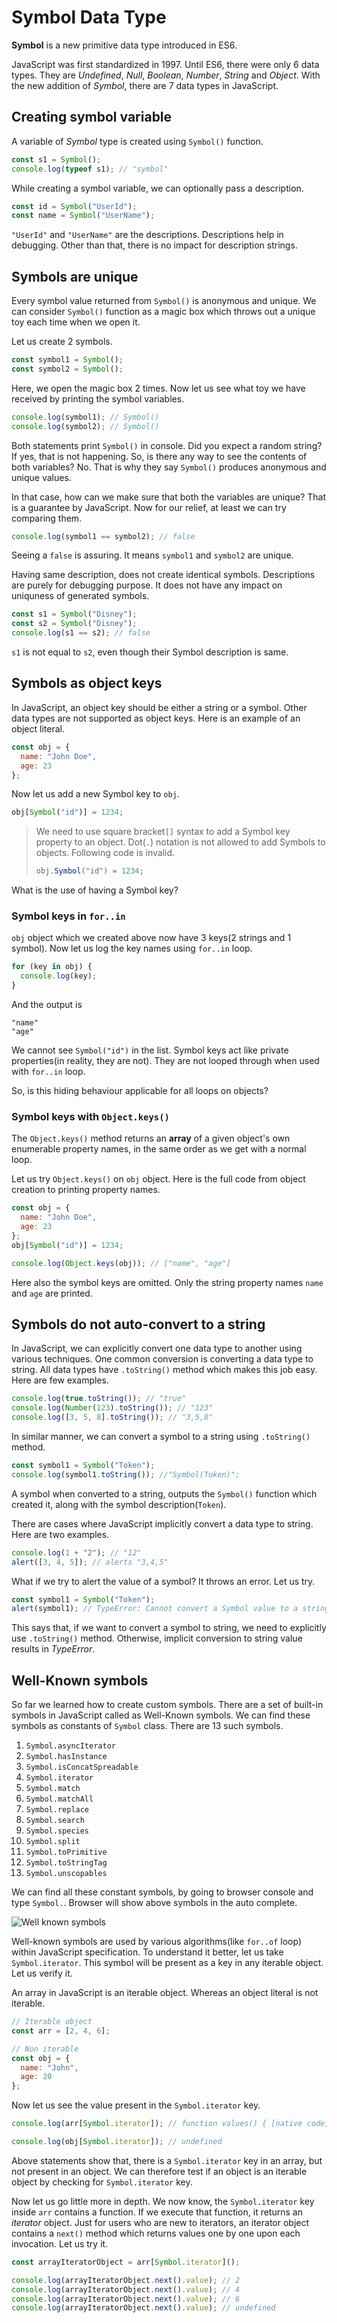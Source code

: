 

<Layout>
<SEO title="Symbol Data Type in JavaScript" />
<JSLayout>

# Symbol Data Type

**Symbol** is a new primitive data type introduced in ES6.

JavaScript was first standardized in 1997. Until ES6, there were only 6 data types. They are _Undefined_, _Null_, _Boolean_, _Number_, _String_ and _Object_. With the new addition of _Symbol_, there are 7 data types in JavaScript.

## Creating symbol variable

A variable of _Symbol_ type is created using `Symbol()` function.

```javascript
const s1 = Symbol();
console.log(typeof s1); // "symbol"
```

While creating a symbol variable, we can optionally pass a description.

```javascript
const id = Symbol("UserId");
const name = Symbol("UserName");
```

`"UserId"` and `"UserName"` are the descriptions. Descriptions help in debugging. Other than that, there is no impact for description strings.

## Symbols are unique

Every symbol value returned from `Symbol()` is anonymous and unique. We can consider `Symbol()` function as a magic box which throws out a unique toy each time when we open it.

Let us create 2 symbols.

```javascript
const symbol1 = Symbol();
const symbol2 = Symbol();
```

Here, we open the magic box 2 times. Now let us see what toy we have received by printing the symbol variables.

```javascript
console.log(symbol1); // Symbol()
console.log(symbol2); // Symbol()
```

Both statements print `Symbol()` in console. Did you expect a random string? If yes, that is not happening. So, is there any way to see the contents of both variables? No. That is why they say `Symbol()` produces anonymous and unique values.

In that case, how can we make sure that both the variables are unique? That is a guarantee by JavaScript. Now for our relief, at least we can try comparing them.

```javascript
console.log(symbol1 == symbol2); // false
```

Seeing a `false` is assuring. It means `symbol1` and `symbol2` are unique.

Having same description, does not create identical symbols. Descriptions are purely for debugging purpose. It does not have any impact on uniquness of generated symbols.

```javascript
const s1 = Symbol("Disney");
const s2 = Symbol("Disney");
console.log(s1 == s2); // false
```

`s1` is not equal to `s2`, even though their Symbol description is same.

## Symbols as object keys

In JavaScript, an object key should be either a string or a symbol. Other data types are not supported as object keys. Here is an example of an object literal.

```javascript
const obj = {
  name: "John Doe",
  age: 23
};
```

Now let us add a new Symbol key to `obj`.

```javascript
obj[Symbol("id")] = 1234;
```

> We need to use square bracket`[]` syntax to add a Symbol key property to an object. Dot(`.`) notation is not allowed to add Symbols to objects. Following code is invalid.
>
> ```javascript
> obj.Symbol("id") = 1234;
> ```

What is the use of having a Symbol key?

### Symbol keys in `for..in`

`obj` object which we created above now have 3 keys(2 strings and 1 symbol). Now let us log the key names using `for..in` loop.

```javascript
for (key in obj) {
  console.log(key);
}
```

And the output is

```console
"name"
"age"
```

We cannot see `Symbol("id")` in the list. Symbol keys act like private properties(in reality, they are not). They are not looped through when used with `for..in` loop.

So, is this hiding behaviour applicable for all loops on objects?

### Symbol keys with `Object.keys()`

The `Object.keys()` method returns an **array** of a given object's own enumerable property names, in the same order as we get with a normal loop.

Let us try `Object.keys()` on `obj` object. Here is the full code from object creation to printing property names.

```javascript
const obj = {
  name: "John Doe",
  age: 23
};
obj[Symbol("id")] = 1234;

console.log(Object.keys(obj)); // ["name", "age"]
```

Here also the symbol keys are omitted. Only the string property names `name` and `age` are printed.

## Symbols do not auto-convert to a string

In JavaScript, we can explicitly convert one data type to another using various techniques. One common conversion is converting a data type to string. All data types have `.toString()` method which makes this job easy. Here are few examples.

```javascript
console.log(true.toString()); // "true"
console.log(Number(123).toString()); // "123"
console.log([3, 5, 8].toString()); // "3,5,8"
```

In similar manner, we can convert a symbol to a string using `.toString()` method.

```javascript
const symbol1 = Symbol("Token");
console.log(symbol1.toString()); //"Symbol(Token)";
```

A symbol when converted to a string, outputs the `Symbol()` function which created it, along with the symbol description(`Token`).

There are cases where JavaScript implicitly convert a data type to string. Here are two examples.

```javascript
console.log(1 + "2"); // "12"
alert([3, 4, 5]); // alerts "3,4,5"
```

What if we try to alert the value of a symbol? It throws an error. Let us try.

```javascript
const symbol1 = Symbol("Token");
alert(symbol1); // TypeError: Cannot convert a Symbol value to a string
```

This says that, if we want to convert a symbol to string, we need to explicitly use `.toString()` method. Otherwise, implicit conversion to string value results in _TypeError_.

## Well-Known symbols

So far we learned how to create custom symbols. There are a set of built-in symbols in JavaScript called as Well-Known symbols. We can find these symbols as constants of `Symbol` class. There are 13 such symbols.

1. `Symbol.asyncIterator`
2. `Symbol.hasInstance`
3. `Symbol.isConcatSpreadable`
4. `Symbol.iterator`
5. `Symbol.match`
6. `Symbol.matchAll`
7. `Symbol.replace`
8. `Symbol.search`
9. `Symbol.species`
10. `Symbol.split`
11. `Symbol.toPrimitive`
12. `Symbol.toStringTag`
13. `Symbol.unscopables`

We can find all these constant symbols, by going to browser console and type `Symbol.`. Browser will show above symbols in the auto complete.

<img src={image} alt="Well known symbols" />

Well-known symbols are used by various algorithms(like `for..of` loop) within JavaScript specification. To understand it better, let us take `Symbol.iterator`. This symbol will be present as a key in any iterable object. Let us verify it.

An array in JavaScript is an iterable object. Whereas an object literal is not iterable.

```javascript
// Iterable object
const arr = [2, 4, 6];

// Non iterable
const obj = {
  name: "John",
  age: 20
};
```

Now let us see the value present in the `Symbol.iterator` key.

```javascript
console.log(arr[Symbol.iterator]); // function values() { [native code] }

console.log(obj[Symbol.iterator]); // undefined
```

Above statements show that, there is a `Symbol.iterator` key in an array, but not present in an object. We can therefore test if an object is an iterable object by checking for `Symbol.iterator` key.

Now let us go little more in depth. We now know, the `Symbol.iterator` key inside `arr` contains a function. If we execute that function, it returns an _iterator_ object. Just for users who are new to iterators, an iterator object contains a `next()` method which returns values one by one upon each invocation. Let us try it.

```javascript
const arrayIteratorObject = arr[Symbol.iterator]();

console.log(arrayIteratorObject.next().value); // 2
console.log(arrayIteratorObject.next().value); // 4
console.log(arrayIteratorObject.next().value); // 6
console.log(arrayIteratorObject.next().value); // undefined
```

</JSLayout>
</Layout>